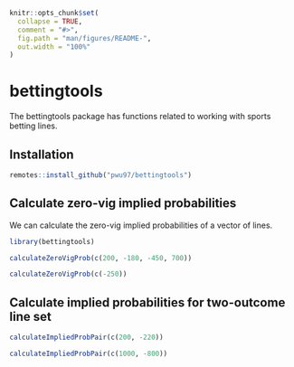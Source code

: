 <!-- README.md is generated from README.Rmd. Please edit that file -->

```r
knitr::opts_chunk$set(
  collapse = TRUE,
  comment = "#>",
  fig.path = "man/figures/README-",
  out.width = "100%"
)
```

# bettingtools

<!-- badges: start -->
<!-- badges: end -->

The bettingtools package has functions related to working with sports betting lines.

## Installation

``` r
remotes::install_github("pwu97/bettingtools")
```

## Calculate zero-vig implied probabilities

We can calculate the zero-vig implied probabilities of a vector of lines.

```r
library(bettingtools)

calculateZeroVigProb(c(200, -180, -450, 700))

calculateZeroVigProb(c(-250))
```

##  Calculate implied probabilities for two-outcome line set

```r
calculateImpliedProbPair(c(200, -220))

calculateImpliedProbPair(c(1000, -800))
```

